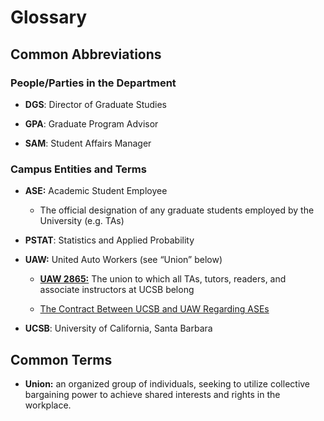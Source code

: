 # Glossary

## Common Abbreviations

### People/Parties in the Department

- **DGS**: Director of Graduate Studies

- **GPA**: Graduate Program Advisor

- **SAM**: Student Affairs Manager

### Campus Entities and Terms

- **ASE:** Academic Student Employee

    - The official designation of any graduate students employed by the University (e.g. TAs)

- **PSTAT**: Statistics and Applied Probability

- **UAW:** United Auto Workers (see "Union" below)
    - <a href="https://ucsbuaw.wordpress.com/" target="_blank">**UAW 2865:**</a> The union to which all TAs, tutors, readers, and associate instructors at UCSB belong
    
    - <a href="https://ucnet.universityofcalifornia.edu/labor/bargaining-units/bx/contract.html" target="_blank">The Contract Between UCSB and UAW Regarding ASEs</a>

- **UCSB**: University of California, Santa Barbara


## Common Terms

- **Union:** an organized group of individuals, seeking to utilize collective bargaining power to achieve shared interests and rights in the workplace.